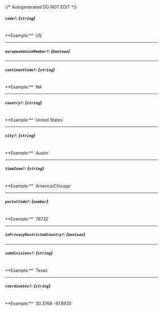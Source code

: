 {/* Autogenerated DO NOT EDIT  */}
##### `code?`: *{`string`}*
<br/>
**Example:** `US`

---
##### `europeanUnionMember?`: *{`boolean`}*

---
##### `continentCode?`: *{`string`}*
<br/>
**Example:** `NA`

---
##### `country?`: *{`string`}*
<br/>
**Example:** `United States`

---
##### `city?`: *{`string`}*
<br/>
**Example:** `Austin`

---
##### `timeZone?`: *{`string`}*
<br/>
**Example:** `America/Chicago`

---
##### `postalCode?`: *{`number`}*
<br/>
**Example:** `78732`

---
##### `inPrivacyRestrictedCountry?`: *{`boolean`}*

---
##### `subdivisions?`: *{`string`}*
<br/>
**Example:** `Texas`

---
##### `coordinates?`: *{`string`}*
<br/>
**Example:** `30.3768 -97.8935`


